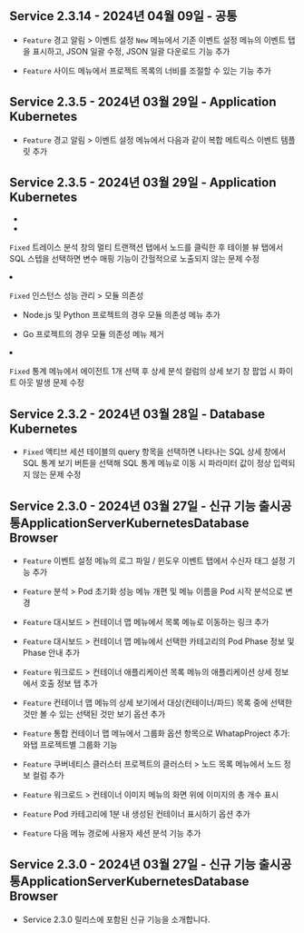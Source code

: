 ## Service 2.3.14​ - 2024년 04월 09일 - 공통​

- <code class="Feature">Feature</code> <span class="uitext">경고 알림</span> &gt; <span class="uitext">이벤트 설정</span> <code class="newfunc">New</code> 메뉴에서 기존 이벤트 설정 메뉴의 이벤트 탭을 표시하고, <span class="uitext">JSON 일괄 수정</span>, <span class="uitext">JSON 일괄 다운로드</span> 기능 추가

- <code class="Feature">Feature</code> 사이드 메뉴에서 프로젝트 목록의 너비를 조절할 수 있는 기능 추가

## Service 2.3.5​ - 2024년 03월 29일 - Application​Kubernetes​

- <code class="Feature">Feature</code> <span class="uitext">경고 알림</span> &gt; <span class="uitext">이벤트 설정</span> 메뉴에서 다음과 같이 복합 메트릭스 이벤트 템플릿 추가

## Service 2.3.5​ - 2024년 03월 29일 - Application​Kubernetes​

- <li>
<p><code class="Fixed">Fixed</code> <span class="uitext">트레이스 분석</span> 창의 <span class="uitext">멀티 트랜잭션</span> 탭에서 노드를 클릭한 후 <span class="uitext">테이블 뷰</span> 탭에서 SQL 스텝을 선택하면 <span class="uitext">변수 매핑</span> 기능이 간헐적으로 노출되지 않는 문제 수정</p>
</li>
<li>
<p><code class="Fixed">Fixed</code> <span class="uitext">인스턴스 성능 관리</span> &gt; <span class="uitext">모듈 의존성</span></p>
<ul>
<li>
<p>Node.js 및 Python 프로젝트의 경우 <span class="uitext">모듈 의존성</span> 메뉴 추가</p>
</li>
<li>
<p>Go 프로젝트의 경우 <span class="uitext">모듈 의존성</span> 메뉴 제거</p>
</li>
</ul>
</li>
<li>
<p><code class="Fixed">Fixed</code> <span class="uitext">통계</span> 메뉴에서 에이전트 1개 선택 후 <span class="uitext">상세 분석</span> 컬럼의 상세 보기 창 팝업 시 화이트 아웃 발생 문제 수정</p>
</li>

## Service 2.3.2​ - 2024년 03월 28일 - Database​Kubernetes​

- <code class="Fixed">Fixed</code> <span class="uitext">액티브 세션</span> 테이블의 <span class="uitext">query</span> 항목을 선택하면 나타나는 <span class="uitext">SQL 상세</span> 창에서 <span class="uitext">SQL 통계 보기</span> 버튼을 선택해 <span class="uitext">SQL 통계</span> 메뉴로 이동 시 파라미터 값이 정상 입력되지 않는 문제 수정

## Service 2.3.0​ - 2024년 03월 27일 - 신규 기능 출시​공통​Application​Server​Kubernetes​Database​Browser​

- <code class="Feature">Feature</code> <span class="uitext">이벤트 설정</span> 메뉴의 <span class="uitext">로그 파일 / 윈도우 이벤트</span> 탭에서 수신자 태그 설정 기능 추가

- <code class="Feature">Feature</code> <span class="uitext">분석</span> &gt; <span class="uitext">Pod 초기화 성능</span> 메뉴 개편 및 메뉴 이름을 <span class="uitext">Pod 시작 분석</span>으로 변경

- <code class="Feature">Feature</code> <span class="uitext">대시보드</span> &gt; <span class="uitext">컨테이너 맵</span> 메뉴에서 목록 메뉴로 이동하는 링크 추가

- <code class="Feature">Feature</code> <span class="uitext">대시보드</span> &gt; <span class="uitext">컨테이너 맵</span> 메뉴에서 선택한 카테고리의 Pod Phase 정보 및 Phase 안내 추가

- <code class="Feature">Feature</code> <span class="uitext">워크로드</span> &gt; <span class="uitext">컨테이너 애플리케이션 목록</span> 메뉴의 애플리케이션 상세 정보에서 <span class="uitext">호출 정보</span> 탭 추가

- <code class="Feature">Feature</code> <span class="uitext">컨테이너 맵</span> 메뉴의 <span class="uitext">상세 보기</span>에서 대상(컨테이너/파드) 목록 중에 선택한 것만 볼 수 있는 <span class="uitext">선택된 것만 보기</span> 옵션 추가

- <code class="Feature">Feature</code> <span class="uitext">통합 컨테이너 맵</span> 메뉴에서 <span class="uitext">그룹화</span> 옵션 항목으로 <span class="uitext">WhatapProject</span> 추가: 와탭 프로젝트별 그룹화 기능

- <code class="Feature">Feature</code> 쿠버네티스 클러스터 프로젝트의 <span class="uitext">클러스터</span> &gt; <span class="uitext">노드 목록</span> 메뉴에서 노드 정보 컬럼 추가

- <code class="Feature">Feature</code> <span class="uitext">워크로드</span> &gt; <span class="uitext">컨테이너 이미지</span> 메뉴의 화면 위에 이미지의 총 개수 표시

- <code class="Feature">Feature</code> Pod 카테고리에 <span class="uitext">1분 내 생성된 컨테이너 표시하기</span> 옵션 추가

- <code class="Feature">Feature</code> 다음 메뉴 경로에 사용자 세션 분석 기능 추가

## Service 2.3.0​ - 2024년 03월 27일 - 신규 기능 출시​공통​Application​Server​Kubernetes​Database​Browser​

- Service 2.3.0 릴리스에 포함된 신규 기능을 소개합니다.

